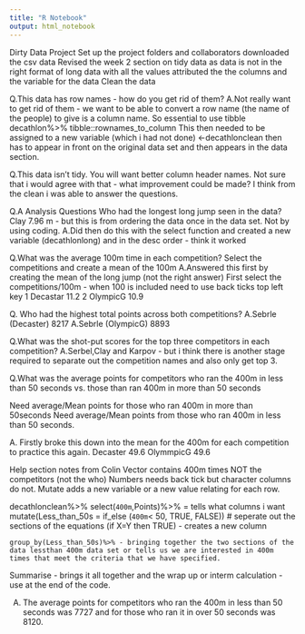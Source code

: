 ```yaml
---
title: "R Notebook"
output: html_notebook
---
```

Dirty Data Project
Set up the project folders and collaborators
downloaded the csv data
Revised the week 2 section on tidy data as data is not in the right format of long data with all the values attributed the the columns and the variable for the data
Clean the data

Q.This data has row names - how do you get rid of them?
A.Not really want to get rid of them - we want to be able to convert a row name (the name of the people) to give is a column name.
So essential to use tibble
decathlon%>%
  tibble::rownames_to_column
This then needed to be assigned to a new variable (which i had not done)
<-decathlonclean then has to appear in front on the original data set and then appears in the data section.
  
  
Q.This data isn’t tidy.
You will want better column header names.
Not sure that i would agree with that - what improvement could be made? I think from the clean i was able to answer the questions.



Q.A
Analysis Questions
Who had the longest long jump seen in the data? Clay 7.96 m - but this is from ordering the data once in the data set.  Not by using coding.
A.Did then do this with the select function and created a new variable (decathlonlong) and in the desc order - think it worked

Q.What was the average 100m time in each competition?
Select the competitions and create a mean of the 100m
A.Answered this first by creating the mean of the long jump (not the right answer)
First select the competitions/100m - when 100 is included need to use back ticks top left key
1 Decastar         11.2
2 OlympicG         10.9



Q. Who had the highest total points across both competitions?
A.Sebrle (Decaster) 8217
A.Sebrle (OlympicG) 8893

Q.What was the shot-put scores for the top three competitors in each competition?
A.Serbel,Clay and Karpov - but i think there is another stage required to separate out the competition names and also only get top 3.


Q.What was the average points for competitors who ran the 400m in less than 50 seconds vs. those than ran 400m in more than 50 seconds

Need average/Mean points for those who ran 400m in more than 50seconds
Need average/Mean points from those who ran 400m in less than 50 seconds.

A. Firstly broke this down into the mean for the 400m for each competition to practice this again.
Decaster 49.6
OlymmpicG 49.6

Help section notes from Colin
Vector contains 400m times NOT the competitors (not the who)
Numbers needs back tick but character columns do not.
Mutate adds a new variable or a new value relating for each row.


decathlonclean%>%
    select(`400m`,Points)%>% = tells what columns i want
    mutate(Less_than_50s = if_else (`400m`< 50, TRUE, FALSE)) # seperate out the sections of the equations (if X=Y then TRUE) - creates a new column
    
    group_by(Less_than_50s)%>% - bringing together the two sections of the data lessthan 400m data set or tells us we are interested in 400m times that meet the criteria that we have specified.
Summarise - brings it all together and the wrap up or interm calculation - use at the end of the code.

A.
The average points for competitors who ran the 400m in less than 50 seconds was 7727 and for those who ran it in over 50 seconds was 8120.




